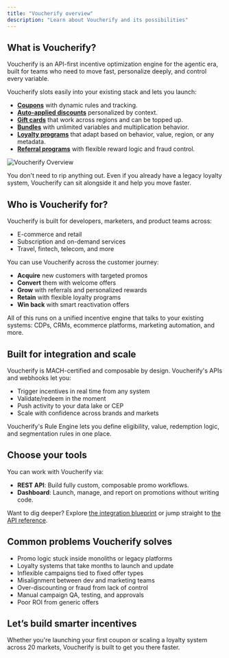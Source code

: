 ```yaml
---
title: "Voucherify overview"
description: "Learn about Voucherify and its possibilities"
---
```


## What is Voucherify?

Voucherify is an API-first incentive optimization engine for the agentic era, built for teams who need to move fast, personalize deeply, and control every variable.

Voucherify slots easily into your existing stack and lets you launch:

- **[Coupons](https://www.voucherify.io/coupon-software)** with dynamic rules and tracking.
- **[Auto-applied discounts](https://www.voucherify.io/discount-promotions)** personalized by context.
- **[Gift cards](https://www.voucherify.io/gift-cards)** that work across regions and can be topped up.
- **[Bundles](https://www.voucherify.io/product-bundling)** with unlimited variables and multiplication behavior.
- **[Loyalty programs](https://www.voucherify.io/loyalty-software)** that adapt based on behavior, value, region, or any metadata.
- **[Referral programs](https://www.voucherify.io/referral-programs)** with flexible reward logic and fraud control.

![Voucherify Overview](/images/docs/voucherify_overview_01.png "Voucherify overview diagram")

You don't need to rip anything out. Even if you already have a legacy loyalty system, Voucherify can sit alongside it and help you move faster.

## Who is Voucherify for?

Voucherify is built for developers, marketers, and product teams across:

- E-commerce and retail
- Subscription and on-demand services
- Travel, fintech, telecom, and more

You can use Voucherify across the customer journey:

- **Acquire** new customers with targeted promos
- **Convert** them with welcome offers
- **Grow** with referrals and personalized rewards
- **Retain** with flexible loyalty programs
- **Win back** with smart reactivation offers

All of this runs on a unified incentive engine that talks to your existing systems: CDPs, CRMs, ecommerce platforms, marketing automation, and more.

## Built for integration and scale

Voucherify is MACH-certified and composable by design. Voucherify's APIs and webhooks let you:

- Trigger incentives in real time from any system
- Validate/redeem in the moment
- Push activity to your data lake or CEP
- Scale with confidence across brands and markets

Voucherify's Rule Engine lets you define eligibility, value, redemption logic, and segmentation rules in one place.

## Choose your tools

You can work with Voucherify via:

- **REST API**: Build fully custom, composable promo workflows.
- **Dashboard**: Launch, manage, and report on promotions without writing code.

Want to dig deeper? Explore [the integration blueprint](https://docs.voucherify.io/guides/integration-overview) or jump straight to [the API reference](https://docs.voucherify.io/api-reference/introduction-api).

## Common problems Voucherify solves

- Promo logic stuck inside monoliths or legacy platforms
- Loyalty systems that take months to launch and update
- Inflexible campaigns tied to fixed offer types
- Misalignment between dev and marketing teams
- Over-discounting or fraud from lack of control
- Manual campaign QA, testing, and approvals
- Poor ROI from generic offers

## Let’s build smarter incentives

Whether you're launching your first coupon or scaling a loyalty system across 20 markets, Voucherify is built to get you there faster.
